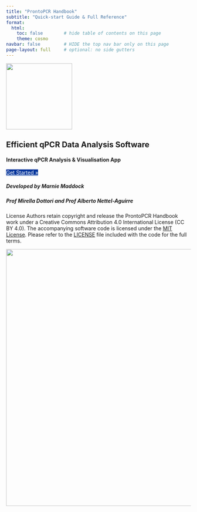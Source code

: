 ```yaml
---
title: "ProntoPCR Handbook"
subtitle: "Quick-start Guide & Full Reference"
format:
  html:
    toc: false        # hide table of contents on this page
    theme: cosmo
navbar: false         # HIDE the top nav bar only on this page
page-layout: full     # optional: no side gutters
---
```


::: {.text-center .mt-1}

![](images/dottori_lab_pentagon.svg){width=180px .center}

## Efficient qPCR Data Analysis Software

#### Interactive qPCR Analysis & Visualisation App

[Get Started »](overview.qmd){.btn .btn-lg style="background:#00359bff;border-color:#00359bff;color:#fff;"}

##### **Developed by Marnie Maddock**
##### Prof Mirella Dottori and Prof Alberto Nettel-Aguirre

:::

::: {.my-5} 
:::

::: {.text-center .mt-1 .fs-6}
License Authors retain copyright and release the ProntoPCR Handbook work under a Creative Commons Attribution 4.0 International License (CC BY 4.0). The accompanying software code is licensed under the [MIT License](https://github.com/MarnieMaddock/ProntoPCR/blob/main/LICENSE). Please refer to the [LICENSE](https://github.com/MarnieMaddock/ProntoPCR/blob/main/LICENSE) file included with the code for the full terms.


![](images/footer.svg){width=700px .center}
:::
